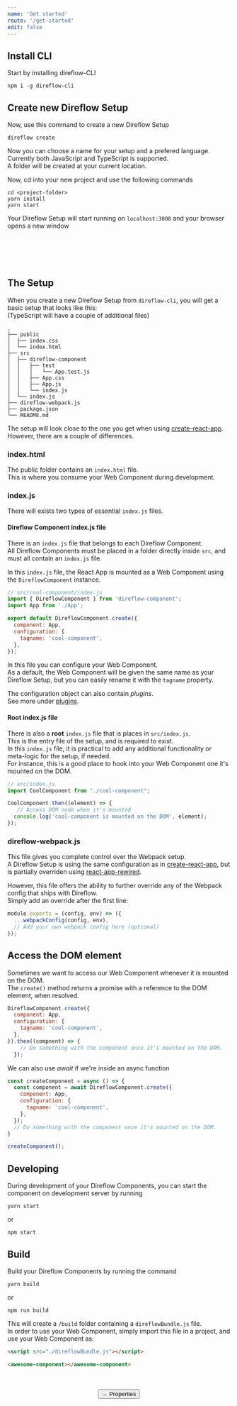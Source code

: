 ```yaml
---
name: 'Get started'
route: '/get-started'
edit: false
---
```



## Install CLI
Start by installing direflow-CLI
```console
npm i -g direflow-cli
```

## Create new Direflow Setup
Now, use this command to create a new Direflow Setup
```console
direflow create
```
Now you can choose a name for your setup and a prefered language. Currently both JavaScript and TypeScript is supported.  
A folder will be created at your current location.  
  
Now, cd into your new project and use the following commands
```console
cd <project-folder>
yarn install
yarn start
```
Your Direflow Setup will start running on `localhost:3000` and your browser opens a new window  
<br />
<p style="display: flex; justify-content: center">
  <base-component></base-component>
</p>

<br />
<br />

## The Setup
When you create a new Direflow Setup from `direflow-cli`, you will get a basic setup that looks like this:  
(TypeScript will have a couple of additional files)  

```
.
├── public
│  ├── index.css
│  └── index.html
├── src
│  ├── direflow-component
│  │   ├── test
│  │   │   └── App.test.js
│  │   ├── App.css
│  │   ├── App.js
│  │   └── index.js
│  └── index.js
├── direflow-webpack.js
├── package.json
└── README.md
```

The setup will look close to the one you get when using [create-react-app](https://github.com/facebook/create-react-app).  
However, there are a couple of differences. 

### index.html
The public folder contains an `index.html` file.  
This is where you consume your Web Component during development.  

### index.js
There will exists two types of essential `index.js` files.  

#### Direflow Component index.js file
There is an `index.js` file that belongs to each Direflow Component.  
All Direflow Components must be placed in a folder directly inside `src`, and must all contain an `index.js` file.  

In this `index.js` file, the React App is mounted as a Web Component using the `DireflowComponent` instance.  
```javascript
// src/cool-component/index.js
import { DireflowComponent } from 'direflow-component';
import App from './App';

export default DireflowComponent.create({
  component: App,
  configuration: {
    tagname: 'cool-component',
  },
});
```

In this file you can configure your Web Component.  
As a default, the Web Component will be given the same name as your Direflow Setup, but you can easily rename it with the `tagname` property.
  
The configuration object can also contain _plugins_.  
See more under [plugins](/plugins).
  
#### Root index.js file
There is also a __root__ `index.js` file that is places in `src/index.js`.  
This is the entry file of the setup, and is required to exist.  
In this `index.js` file, it is practical to add any additional functionality or meta-logic for the setup, if needed.  
For instance, this is a good place to hook into your Web Component one it's mounted on the DOM.

```javascript
// src/index.js
import CoolComponent from "./cool-component";

CoolComponent.then((element) => {
   // Access DOM node when it's mounted
  console.log('cool-component is mounted on the DOM', element);
});
```



### direflow-webpack.js
This file gives you complete control over the Webpack setup.  
A Direflow Setup is using the same configuration as in [create-react-app](https://github.com/facebook/create-react-app), but is partially overriden using [react-app-rewired](https://github.com/timarney/react-app-rewired).
  
However, this file offers the ability to further override any of the Webpack config that ships with Direflow.  
Simply add an override after the first line:
```javascript
module.exports = (config, env) => ({
  ...webpackConfig(config, env),
  // Add your own webpack config here (optional)
});
```

## Access the DOM element
Sometimes we want to access our Web Component whenever it is mounted on the DOM.  
The `create()` method returns a promise with a reference to the DOM element, when resolved.
```javascript
DireflowComponent.create({
  component: App,
  configuration: {
    tagname: 'cool-component',
  },
}).then((compnent) => {
    // Do something with the component once it's mounted on the DOM.
  });
```

We can also use _await_ if we're inside an async function
```javascript
const createComponent = async () => {
  const component = await DireflowComponent.create({
    component: App,
    configuration: {
      tagname: 'cool-component',
    },
  });
  // Do something with the component once it's mounted on the DOM.
}

createComponent();
```

## Developing
During development of your Direflow Components, you can start the component on development server by running
```console
yarn start
```
or
```console
npm start
```

## Build
Build your Direflow Components by running the command
```console
yarn build
```
or 
```console
npm run build
```

This will create a `/build` folder containing a `direflowBundle.js` file.  
In order to use your Web Component, simply import this file in a project, and use your Web Component as:
```html
<script src="./direflowBundle.js"></script>

<awesome-component></awesome-component>
```

<br />
<br />

<span style="display: flex; justify-content: center">
  <Link to='/properties'>
    <Button>→ Properties</Button>
  </Link>
</span>